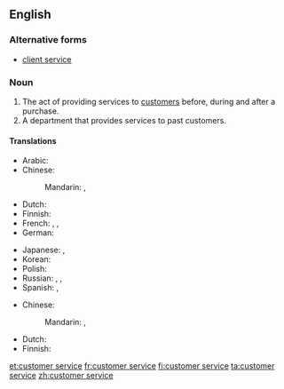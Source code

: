 ==English==
{{wikipedia}}

===Alternative forms===
* [[client service]]

===Noun===
{{en-noun|head=[[customer]] [[service]]|-}}

# The act of providing services to [[customer]]s before, during and after a purchase.
# A department that provides services to past customers.

====Translations====
{{trans-top|act of providing services}}
* Arabic: {{t|ar|خدمة العملاء|f|tr=xídmat al-ʿumalāʾ|sc=Arab}}
* Chinese:
*: Mandarin: {{t|zh|顧客服務|sc=Hani}}, {{t|zh|顾客服务|tr=gùkè fúwù|sc=Hani}}
* Dutch: {{t-|nl|klantenservice|m|f}}
* Finnish: {{t+|fi|asiakaspalvelu}}
* French: {{t|fr|service client|m}}, {{t|fr|service clientèle|m}}, {{t|fr|service à la clientèle|m}}
* German: {{t|de|Kundendienst|m}}
{{trans-mid}}
* Japanese: {{t|ja|顧客サービス|tr=kokyaku sābisu|sc=Jpan}}, {{qualifier|after service}} {{t|ja|アフターサービス|tr=afutāsābisu|sc=Jpan}}
* Korean: {{t|ko|고객 서비스|tr=gogaek seobiseu|sc=Kore}}
* Polish: {{t|pl|obsługa klientów|f}}
* Russian: {{t|ru|обслуживание клиентов|n|tr=obslúživanije klijéntov|sc=Cyrl}}, {{t|ru|служба работы с покупателями|f|tr=slúžba rabóty s pokupáteljami|sc=Cyrl}}, {{t|ru|сервис|m|tr=sɛ́rvis|sc=Cyrl}}
* Spanish: {{t|es|servicio de atención al cliente|m}}, {{t|es|servicio al cliente|m}}
{{trans-bottom}}

{{trans-top|department}}
* Chinese:
*: Mandarin: {{t|zh|顧客服務部|sc=Hani}}, {{t|zh|顾客服务部|tr=gùkè fúwùbù|sc=Hani}}
{{trans-mid}}
* Dutch: {{t-|nl|klantenservice|m|f}}
* Finnish: {{t+|fi|asiakaspalvelu}}
{{trans-bottom}}

[[et:customer service]]
[[fr:customer service]]
[[fi:customer service]]
[[ta:customer service]]
[[zh:customer service]]